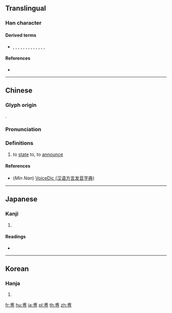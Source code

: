 {{character info/new}}
{{also|專}}
==Translingual==

===Han character===
{{Han char|rn=41|rad=寸|as=07|sn=10|four=53342|canj=IBDI|ids=⿱甫寸}}

====Derived terms====
* {{l|mul|傅}}, {{l|mul|博}}, {{l|mul|膊}}, {{l|mul|搏}}, {{l|mul|縛}}, {{l|mul|溥}}, {{l|mul|鎛}}, {{l|mul|賻}}, {{l|mul|榑}}, {{l|mul|䪙}}, {{l|mul|𩌏}}, {{l|mul|㗘}}, {{l|mul|𢾭}}, {{l|mul|髆}}

====References====
* {{Han ref|kx=0294.120|dkj=07433|dj=0582.070|hdz=10506.070|uh=5C03|ud=23555|bh=D169|bd=53609}}

----

==Chinese==
{{zh-forms}}

===Glyph origin===
{{Han etym}}
{{Han compound|甫|寸|c1=p|c2=s|t1=flat|ls=psc}}.

===Pronunciation===
{{zh-pron
|m=fū
|c=fu1
|mn=hu
|mc=y
|oc=y
|ma=
|cat=v
}}

===Definitions===
{{zh-hanzi}}

# to [[state]] to, to [[announce]]

====References====
*(''Min Nan'') [http://cn.voicedic.com/ VoiceDic (汉语方言发音字典)]

----

==Japanese==

===Kanji===
{{ja-kanji|grade=|rs=寸07}}

# {{defn|lang=ja|sort=寸07}}

====Readings====
* {{ja-readings|on=[[ふ]] (fu), [[ほ]] (ho)|kun=[[しく]] (shiku), [[あまねし]] (amaneshi), [[もと]] (moto), [[はらう]] (harau)}}

----

==Korean==

===Hanja===
{{ko-hanja|hangeul=포|eumhun=|rv=po|mr=p'o|y=pho}}

# {{defn|lang=ko|sort=寸07}}

[[fr:尃]]
[[hu:尃]]
[[ja:尃]]
[[pl:尃]]
[[th:尃]]
[[zh:尃]]